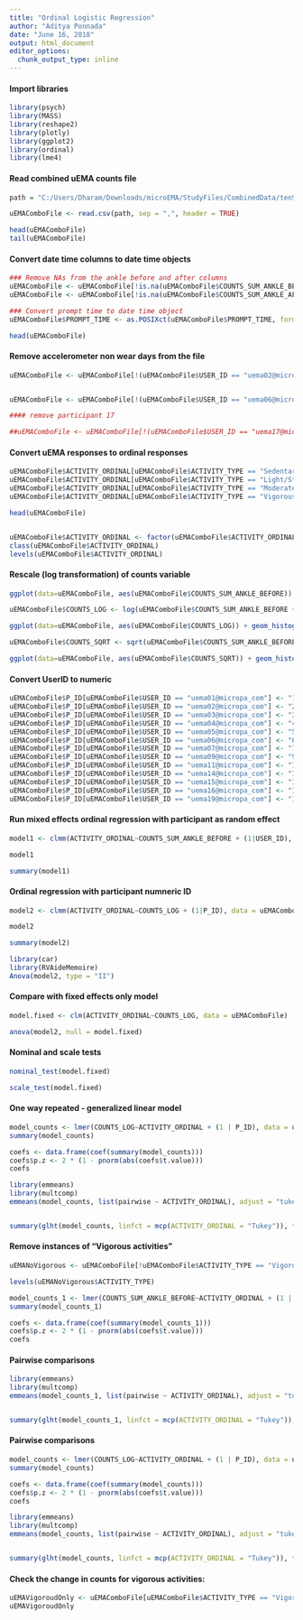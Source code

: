 ```yaml
---
title: "Ordinal Logistic Regression"
author: "Aditya Ponnada"
date: "June 16, 2018"
output: html_document
editor_options: 
  chunk_output_type: inline
---
```


#### Import libraries

```r
library(psych)
library(MASS)
library(reshape2)
library(plotly)
library(ggplot2)
library(ordinal)
library(lme4)
```


#### Read combined uEMA counts file

```r
path = "C:/Users/Dharam/Downloads/microEMA/StudyFiles/CombinedData/tenSecMappedData.csv"

uEMAComboFile <- read.csv(path, sep = ",", header = TRUE)

head(uEMAComboFile)
tail(uEMAComboFile)
```

#### Convert date time columns to date time objects

```r
### Remove NAs from the ankle before and after columns
uEMAComboFile <- uEMAComboFile[!is.na(uEMAComboFile$COUNTS_SUM_ANKLE_BEFORE),]
uEMAComboFile <- uEMAComboFile[!is.na(uEMAComboFile$COUNTS_SUM_ANKLE_AFTER),]

### Convert prompt time to date time object
uEMAComboFile$PROMPT_TIME <- as.POSIXct(uEMAComboFile$PROMPT_TIME, format = "%Y-%m-%d %H:%M:%OS")

head(uEMAComboFile)

```

#### Remove accelerometer non wear days from the file

```r
uEMAComboFile <- uEMAComboFile[!(uEMAComboFile$USER_ID == "uema02@micropa_com" & ((uEMAComboFile$PROMPT_TIME > as.POSIXct("2018-02-10 07:00:00") & uEMAComboFile$PROMPT_TIME < as.POSIXct("2018-02-10 23:00:00")) | (uEMAComboFile$PROMPT_TIME > as.POSIXct("2018-02-12 07:00:00") & uEMAComboFile$PROMPT_TIME < as.POSIXct("2018-02-12 23:00:00")) | (uEMAComboFile$PROMPT_TIME > as.POSIXct("2018-02-22 07:00:00") & uEMAComboFile$PROMPT_TIME < as.POSIXct("2018-02-22 23:00:00")))),]


uEMAComboFile <- uEMAComboFile[!(uEMAComboFile$USER_ID == "uema06@micropa_com" & ((uEMAComboFile$PROMPT_TIME > as.POSIXct("2018-02-24 00:00:00") & uEMAComboFile$PROMPT_TIME < as.POSIXct("2018-02-24 10:00:00")))),]

#### remove participant 17

##uEMAComboFile <- uEMAComboFile[!(uEMAComboFile$USER_ID == "uema17@micropa_com"),]
```

#### Convert uEMA responses to ordinal responses

```r
uEMAComboFile$ACTIVITY_ORDINAL[uEMAComboFile$ACTIVITY_TYPE == "Sedentary"] <- 1
uEMAComboFile$ACTIVITY_ORDINAL[uEMAComboFile$ACTIVITY_TYPE == "Light/Standing"] <- 2
uEMAComboFile$ACTIVITY_ORDINAL[uEMAComboFile$ACTIVITY_TYPE == "Moderate/Walking"] <- 3
uEMAComboFile$ACTIVITY_ORDINAL[uEMAComboFile$ACTIVITY_TYPE == "Vigorous"] <- 4

head(uEMAComboFile)


uEMAComboFile$ACTIVITY_ORDINAL <- factor(uEMAComboFile$ACTIVITY_ORDINAL, ordered = T)
class(uEMAComboFile$ACTIVITY_ORDINAL)
levels(uEMAComboFile$ACTIVITY_ORDINAL)

```

#### Rescale (log transformation) of counts variable
```r
ggplot(data=uEMAComboFile, aes(uEMAComboFile$COUNTS_SUM_ANKLE_BEFORE)) + geom_histogram()

uEMAComboFile$COUNTS_LOG <- log(uEMAComboFile$COUNTS_SUM_ANKLE_BEFORE + 1)

ggplot(data=uEMAComboFile, aes(uEMAComboFile$COUNTS_LOG)) + geom_histogram()

uEMAComboFile$COUNTS_SQRT <- sqrt(uEMAComboFile$COUNTS_SUM_ANKLE_BEFORE)

ggplot(data=uEMAComboFile, aes(uEMAComboFile$COUNTS_SQRT)) + geom_histogram()

```

#### Convert UserID to numeric

```r
uEMAComboFile$P_ID[uEMAComboFile$USER_ID == "uema01@micropa_com"] <- "1"
uEMAComboFile$P_ID[uEMAComboFile$USER_ID == "uema02@micropa_com"] <- "2"
uEMAComboFile$P_ID[uEMAComboFile$USER_ID == "uema03@micropa_com"] <- "3"
uEMAComboFile$P_ID[uEMAComboFile$USER_ID == "uema04@micropa_com"] <- "4"
uEMAComboFile$P_ID[uEMAComboFile$USER_ID == "uema05@micropa_com"] <- "5"
uEMAComboFile$P_ID[uEMAComboFile$USER_ID == "uema06@micropa_com"] <- "6"
uEMAComboFile$P_ID[uEMAComboFile$USER_ID == "uema07@micropa_com"] <- "7"
uEMAComboFile$P_ID[uEMAComboFile$USER_ID == "uema09@micropa_com"] <- "9"
uEMAComboFile$P_ID[uEMAComboFile$USER_ID == "uema11@micropa_com"] <- "11"
uEMAComboFile$P_ID[uEMAComboFile$USER_ID == "uema14@micropa_com"] <- "14"
uEMAComboFile$P_ID[uEMAComboFile$USER_ID == "uema15@micropa_com"] <- "15"
uEMAComboFile$P_ID[uEMAComboFile$USER_ID == "uema16@micropa_com"] <- "16"
uEMAComboFile$P_ID[uEMAComboFile$USER_ID == "uema19@micropa_com"] <- "19"

```


#### Run mixed effects ordinal regression with participant as random effect

```r
model1 <- clmm(ACTIVITY_ORDINAL~COUNTS_SUM_ANKLE_BEFORE + (1|USER_ID), data = uEMAComboFile, Hess = T, nAGQ = 1)

model1

summary(model1)
```


#### Ordinal regression with participant numneric ID
```r
model2 <- clmm(ACTIVITY_ORDINAL~COUNTS_LOG + (1|P_ID), data = uEMAComboFile, Hess = T, nAGQ = 10, control = clmm.control(maxIter = 50))

model2

summary(model2)
```

```r
library(car)
library(RVAideMemoire)
Anova(model2, type = "II")
```

#### Compare with fixed effects only model
```r
model.fixed <- clm(ACTIVITY_ORDINAL~COUNTS_LOG, data = uEMAComboFile)

anova(model2, null = model.fixed)
```

#### Nominal and scale tests
```r
nominal_test(model.fixed)

scale_test(model.fixed)
```

#### One way repeated - generalized linear model

```r

model_counts <- lmer(COUNTS_LOG~ACTIVITY_ORDINAL + (1 | P_ID), data = uEMAComboFile, REML = FALSE)
summary(model_counts)

coefs <- data.frame(coef(summary(model_counts)))
coefs$p.z <- 2 * (1 - pnorm(abs(coefs$t.value)))
coefs
```
```r
library(emmeans)
library(multcomp)
emmeans(model_counts, list(pairwise ~ ACTIVITY_ORDINAL), adjust = "tukey")


summary(glht(model_counts, linfct = mcp(ACTIVITY_ORDINAL = "Tukey")), test = adjusted("holm"))

```

#### Remove instances of "Vigorous activities"
```r
uEMANoVigorous <- uEMAComboFile[!uEMAComboFile$ACTIVITY_TYPE == "Vigorous", ]

levels(uEMANoVigorous$ACTIVITY_TYPE)
```

```r
model_counts_1 <- lmer(COUNTS_SUM_ANKLE_BEFORE~ACTIVITY_ORDINAL + (1 | P_ID), data = uEMANoVigorous, REML = FALSE)
summary(model_counts_1)

coefs <- data.frame(coef(summary(model_counts_1)))
coefs$p.z <- 2 * (1 - pnorm(abs(coefs$t.value)))
coefs
```

#### Pairwise comparisons

```r
library(emmeans)
library(multcomp)
emmeans(model_counts_1, list(pairwise ~ ACTIVITY_ORDINAL), adjust = "tukey")


summary(glht(model_counts_1, linfct = mcp(ACTIVITY_ORDINAL = "Tukey")), test = adjusted("holm"))
```

#### Pairwise comparisons

```r
model_counts <- lmer(COUNTS_LOG~ACTIVITY_ORDINAL + (1 | P_ID), data = uEMANoVigorous, REML = FALSE)
summary(model_counts)

coefs <- data.frame(coef(summary(model_counts)))
coefs$p.z <- 2 * (1 - pnorm(abs(coefs$t.value)))
coefs
```

```r
library(emmeans)
library(multcomp)
emmeans(model_counts, list(pairwise ~ ACTIVITY_ORDINAL), adjust = "tukey")


summary(glht(model_counts, linfct = mcp(ACTIVITY_ORDINAL = "Tukey")), test = adjusted("holm"))
```


#### Check the change in counts for vigorous activities:

```r
uEMAVigoroudOnly <- uEMAComboFile[uEMAComboFile$ACTIVITY_TYPE == "Vigorous", ]
uEMAVigoroudOnly
```

